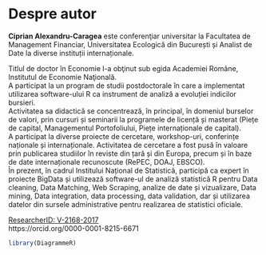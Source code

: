 \setcounter{page}{3}

# Despre autor {.unnumbered}  

__Ciprian Alexandru-Caragea__ este conferenţiar universitar la Facultatea de Management Financiar, Universitatea Ecologică din București și Analist de Date la diverse instituții internaționale.  
\begin{wrapfigure}{r}{0.3\textwidth}
  \begin{center}
    \includegraphics[width=0.3\textwidth]{images/Ciprian_DGINS2018.jpg}
  \end{center}
\end{wrapfigure}
Titlul de doctor în Economie l-a obţinut sub egida Academiei Române, Institutul de Economie Naţională.  
A participat la un program de studii postdoctorale în care a implementat utilizarea software-ului R ca instrument de analiză a evoluției indicilor bursieri.  
Activitatea sa didactică se concentrează, în principal, în domeniul burselor de valori, prin cursuri și seminarii la programele de licență și masterat (Piețe de capital, Managementul Portofoliului, Piețe internaționale de capital).   
A participat la diverse proiecte de cercetare, workshop-uri, conferințe naționale și internaționale.
Activitatea de cercetare a fost pusă în valoare prin publicarea studiilor în reviste din țară și din Europa, precum și în baze de date internaționale recunoscute (RePEC, DOAJ, EBSCO).  
În prezent, în cadrul Institului Național de Statistică, participă ca expert în proiecte BigData și utilizează software-ul de analiză statistică R pentru Data cleaning, Data Matching, Web Scraping, analize de date și vizualizare, Data mining, Data integration, data processing, data validation, dar și utilizarea datelor din sursele administrative pentru realizarea de statistici oficiale.  

[ResearcherID: V-2168-2017](http://www.researcherid.com/rid/V-2168-2017)  
https://orcid.org/0000-0001-8215-6671  

```r
library(DiagrammeR)
```
